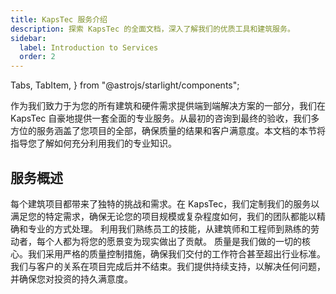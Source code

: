 ```yaml
---
title: KapsTec 服务介绍
description: 探索 KapsTec 的全面文档，深入了解我们的优质工具和建筑服务。
sidebar:
  label: Introduction to Services
  order: 2
---
```


  Tabs,
  TabItem,
} from "@astrojs/starlight/components";

作为我们致力于为您的所有建筑和硬件需求提供端到端解决方案的一部分，我们在 KapsTec 自豪地提供一套全面的专业服务。从最初的咨询到最终的验收，我们多方位的服务涵盖了您项目的全部，确保质量的结果和客户满意度。本文档的本节将指导您了解如何充分利用我们的专业知识。

## 服务概述

<Tabs>
  <TabItem label="定制解决方案">
    每个建筑项目都带来了独特的挑战和需求。在 KapsTec，我们定制我们的服务以满足您的特定需求，确保无论您的项目规模或复杂程度如何，我们的团队都能以精确和专业的方式处理。
  </TabItem>
  <TabItem label="专业团队">
    利用我们熟练员工的技能，从建筑师和工程师到熟练的劳动者，每个人都为将您的愿景变为现实做出了贡献。
  </TabItem>
   <TabItem label="质量承诺">
    质量是我们做的一切的核心。我们采用严格的质量控制措施，确保我们交付的工作符合甚至超出行业标准。
  </TabItem>
   <TabItem label="持续支持">
    我们与客户的关系在项目完成后并不结束。我们提供持续支持，以解决任何问题，并确保您对投资的持久满意度。
  </TabItem>
</Tabs>
